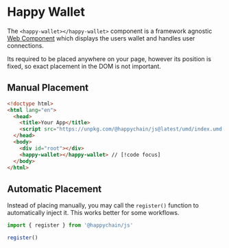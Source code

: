 # Happy Wallet

The `<happy-wallet></happy-wallet>` component is a framework agnostic [Web Component](https://developer.mozilla.org/en-US/docs/Web/API/Web_components) which displays the users wallet and handles user connections.

Its required to be placed anywhere on your page, however its position is fixed, so exact placement in the DOM is not important.

## Manual Placement
```html
<!doctype html>
<html lang="en">
  <head>
    <title>Your App</title>
    <script src="https://unpkg.com/@happychain/js@latest/umd/index.umd.js"></script>
  </head>
  <body>
    <div id="root"></div>
    <happy-wallet></happy-wallet> // [!code focus]
  </body>
</html>
```

## Automatic Placement
Instead of placing manually, you may call the `register()` function to automatically inject it. This works better for some workflows.

```ts twoslash
import { register } from '@happychain/js'

register()
```
